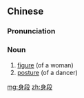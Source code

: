 ==Chinese==
{{zh-forms}}

===Pronunciation===
{{zh-pron
|m=shēnduàn
|c=san1 dyun6
|mn=sin-tōaⁿ
|cat=n
}}

===Noun===
{{zh-noun}}

# [[figure]] (of a woman)
# [[posture]] (of a dancer)

[[mg:身段]]
[[zh:身段]]